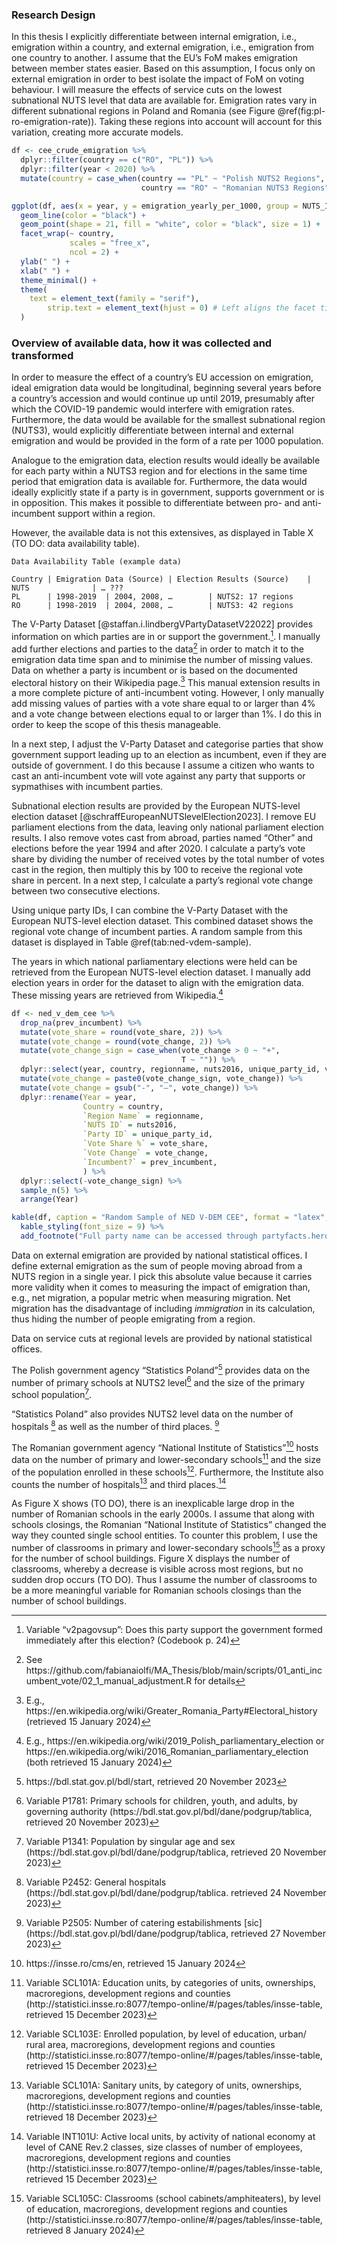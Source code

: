 ### Research Design
In this thesis I explicitly differentiate between internal emigration, i.e., emigration within a country, and external emigration, i.e., emigration from one country to another. I assume that the EU’s FoM makes emigration between member states easier. Based on this assumption, I focus only on external emigration in order to best isolate the impact of FoM on voting behaviour. I will measure the effects of service cuts on the lowest subnational NUTS level that data are available for. Emigration rates vary in different subnational regions in Poland and Romania (see Figure \@ref(fig:pl-ro-emigration-rate)). Taking these regions into account will account for this variation, creating more accurate models.

```r

df <- cee_crude_emigration %>%
  dplyr::filter(country == c("RO", "PL")) %>% 
  dplyr::filter(year < 2020) %>% 
  mutate(country = case_when(country == "PL" ~ "Polish NUTS2 Regions",
                             country == "RO" ~ "Romanian NUTS3 Regions"))

ggplot(df, aes(x = year, y = emigration_yearly_per_1000, group = NUTS_ID)) +
  geom_line(color = "black") +
  geom_point(shape = 21, fill = "white", color = "black", size = 1) +
  facet_wrap(~ country,
             scales = "free_x",
             ncol = 2) +
  ylab(" ") +
  xlab(" ") +
  theme_minimal() +
  theme(
    text = element_text(family = "serif"),
        strip.text = element_text(hjust = 0) # Left aligns the facet titles
  )
```

### Overview of available data, how it was collected and transformed

<!-- Ideal Data Situation -->
In order to measure the effect of a country’s EU accession on emigration, ideal emigration data would be longitudinal, beginning several years before a country’s accession and would continue up until 2019, presumably after which the COVID-19 pandemic would interfere with emigration rates. Furthermore, the data would be available for the smallest subnational region (NUTS3), would explicitly differentiate between internal and external emigration and would be provided in the form of a rate per 1000 population.

Analogue to the emigration data, election results would ideally be available for each party within a NUTS3 region and for elections in the same time period that emigration data is available for. Furthermore, the data would ideally explicitly state if a party is in government, supports government or is in opposition. This makes it possible to differentiate between pro- and anti-incumbent support within a region.

However, the available data is not this extensives, as displayed in Table X (TO DO: data availability table).

```
Data Availability Table (example data)

Country | Emigration Data (Source) | Election Results (Source)    | NUTS              | … ???
PL      | 1998-2019  | 2004, 2008, …        | NUTS2: 17 regions
RO      | 1998-2019  | 2004, 2008, …        | NUTS3: 42 regions

```

<!-- Incumbent Party Data -->
The V-Party Dataset [@staffan.i.lindbergVPartyDatasetV22022] provides information on which parties are in or support the government.^[Variable “v2pagovsup”: Does this party support the government formed immediately after this election? (Codebook p. 24)]. I manually add further elections and parties to the data^[See https://github.com/fabianaiolfi/MA_Thesis/blob/main/scripts/01_anti_incumbent_vote/02_1_manual_adjustment.R for details] in order to match it to the emigration data time span and to minimise the number of missing values. Data on whether a party is incumbent or is based on the documented electoral history on their Wikipedia page.^[E.g., https://en.wikipedia.org/wiki/Greater_Romania_Party#Electoral_history (retrieved 15 January 2024)] This manual extension results in a more complete picture of anti-incumbent voting. However, I only manually add missing values of parties with a vote share equal to or larger than 4\% and a vote change between elections equal to or larger than 1\%. I do this in order to keep the scope of this thesis manageable.

In a next step, I adjust the V-Party Dataset and categorise parties that show government support leading up to an election as incumbent, even if they are outside of government. I do this because I assume a citizen who wants to cast an anti-incumbent vote will vote against any party that supports or sypmathises with incumbent parties.

<!-- Election Results Data -->
Subnational election results are provided by the European NUTS-level election dataset [@schraffEuropeanNUTSlevelElection2023]. I remove EU parliament elections from the data, leaving only national parliament election results. I also remove votes cast from abroad, parties named “Other” and elections before the year 1994 and after 2020. I calculate a party’s vote share by dividing the number of received votes by the total number of votes cast in the region, then multiply this by 100 to receive the regional vote share in percent. In a next step, I calculate a party’s regional vote change between two consecutive elections.

Using unique party IDs, I can combine the V-Party Dataset with the European NUTS-level election dataset. This combined dataset shows the regional vote change of incumbent parties. A random sample from this dataset is displayed in Table \@ref(tab:ned-vdem-sample).

<!-- Election Years -->
The years in which national parliamentary elections were held can be retrieved from the European NUTS-level election dataset. I manually add election years in order for the dataset to align with the emigration data. These missing years are retrieved from Wikipedia.^[E.g., https://en.wikipedia.org/wiki/2019_Polish_parliamentary_election or https://en.wikipedia.org/wiki/2016_Romanian_parliamentary_election (both retrieved 15 January 2024)]

```r
df <- ned_v_dem_cee %>%
  drop_na(prev_incumbent) %>% 
  mutate(vote_share = round(vote_share, 2)) %>% 
  mutate(vote_change = round(vote_change, 2)) %>% 
  mutate(vote_change_sign = case_when(vote_change > 0 ~ "+",
                                      T ~ "")) %>%
  dplyr::select(year, country, regionname, nuts2016, unique_party_id, vote_share, vote_change_sign, vote_change, prev_incumbent) %>%
  mutate(vote_change = paste0(vote_change_sign, vote_change)) %>% 
  mutate(vote_change = gsub("-", "–", vote_change)) %>% 
  dplyr::rename(Year = year,
                Country = country,
                `Region Name` = regionname,
                `NUTS ID` = nuts2016,
                `Party ID` = unique_party_id,
                `Vote Share %` = vote_share,
                `Vote Change` = vote_change,
                `Incumbent?` = prev_incumbent,
                ) %>% 
  dplyr::select(-vote_change_sign) %>% 
  sample_n(5) %>% 
  arrange(Year)

kable(df, caption = "Random Sample of NED V-DEM CEE", format = "latex", booktabs = TRUE) %>% 
  kable_styling(font_size = 9) %>% 
  add_footnote("Full party name can be accessed through partyfacts.herokuapp.com/data/partycodes/Party ID/", notation="alphabet")
```

<!-- External emigration for all CEE -->
Data on external emigration are provided by national statistical offices. I define external emigration as the sum of people moving abroad from a NUTS region in a single year. I pick this absolute value because it carries more validity when it comes to measuring the impact of emigration than, e.g., net migration, a popular metric when measuring migration. Net migration has the disadvantage of including *immigration* in its calculation, thus hiding the number of people emigrating from a region.

<!-- Service Cuts -->
Data on service cuts at regional levels are provided by national statistical offices.

<!-- Service Cuts in Poland -->
The Polish government agency “Statistics Poland”^[https://bdl.stat.gov.pl/bdl/start, retrieved 20 November 2023] provides data on the number of primary schools at NUTS2 level^[Variable P1781: Primary schools for children, youth, and adults, by governing authority (https://bdl.stat.gov.pl/bdl/dane/podgrup/tablica, retrieved 20 November 2023)] and the size of the primary school population^[Variable P1341: Population by singular age and sex (https://bdl.stat.gov.pl/bdl/dane/podgrup/tablica, retrieved 20 November 2023)].

“Statistics Poland” also provides NUTS2 level data on the number of hospitals ^[Variable P2452: General hospitals (https://bdl.stat.gov.pl/bdl/dane/podgrup/tablica. retrieved 24 November 2023)] as well as the number of third places. ^[Variable P2505: Number of catering estabilishments [sic] (https://bdl.stat.gov.pl/bdl/dane/podgrup/tablica, retrieved 27 November 2023)]

<!-- Service Cuts in Romania -->
The Romanian government agency “National Institute of Statistics”^[https://insse.ro/cms/en, retrieved 15 January 2024] hosts data on the number of primary and lower-secondary schools^[Variable SCL101A: Education units, by categories of units, ownerships, macroregions, development regions and counties (http://statistici.insse.ro:8077/tempo-online/#/pages/tables/insse-table, retrieved 15 December 2023)] and the size of the population enrolled in these schools^[Variable SCL103E: Enrolled population, by level of education, urban/ rural area, macroregions, development regions and counties (http://statistici.insse.ro:8077/tempo-online/#/pages/tables/insse-table, retrieved 15 December 2023)]. Furthermore, the Institute also counts the number of hospitals^[Variable SCL101A: Sanitary units, by category of units, ownerships, macroregions, development regions and counties (http://statistici.insse.ro:8077/tempo-online/#/pages/tables/insse-table, retrieved 18 December 2023)] and third places.^[Variable INT101U: Active local units, by activity of national economy at level of CANE Rev.2 classes, size classes of number of employees, macroregions, development regions and counties (http://statistici.insse.ro:8077/tempo-online/#/pages/tables/insse-table, retrieved 15 December 2023)]

<!-- Romanian Classrooms as a proxy -->
As Figure X shows (TO DO), there is an inexplicable large drop in the number of Romanian schools in the early 2000s. I assume that along with schools closings, the Romanian “National Institute of Statistics” changed the way they counted single school entities. To counter this problem, I use the number of classrooms in primary and lower-secondary schools^[Variable SCL105C: Classrooms (school cabinets/amphiteaters), by level of education, macroregions, development regions and counties (http://statistici.insse.ro:8077/tempo-online/#/pages/tables/insse-table, retrieved 8 January 2024)] as a proxy for the number of school buildings. Figure X displays the number of classrooms, whereby a decrease is visible across most regions, but no sudden drop occurs (TO DO). Thus I assume the number of classrooms to be a more meaningful variable for Romanian schools closings than the number of school buildings.
